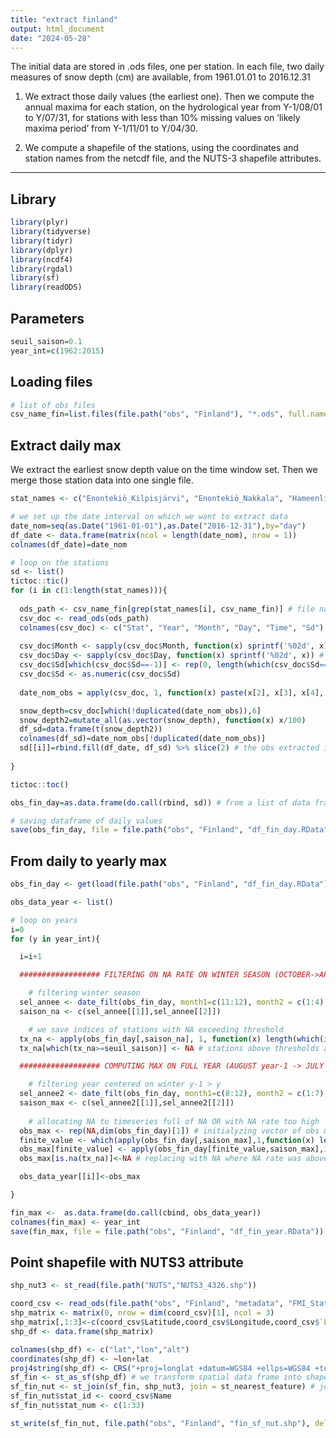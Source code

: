 ```yaml
---
title: "extract finland"
output: html_document
date: "2024-05-28"
---
```

The initial data are stored in .ods files, one per station. In each file, two daily measures of snow depth (cm) are available, from 1961.01.01 to 2016.12.31

(1) We extract those daily values (the earliest one). Then we compute the annual maxima for each station, on the hydrological year from Y-1/08/01 to Y/07/31, for stations with less than 10% missing values on 'likely maxima period' from Y-1/11/01 to Y/04/30.

(2) We compute a shapefile of the stations, using the coordinates and station names from the netcdf file, and the NUTS-3 shapefile attributes.

---

## Library

```r

library(plyr)
library(tidyverse)
library(tidyr)
library(dplyr)
library(ncdf4)
library(rgdal)
library(sf)
library(readODS)

```

## Parameters

```r

seuil_saison=0.1 
year_int=c(1962:2015) 

```

## Loading files

```r

# list of obs files
csv_name_fin=list.files(file.path("obs", "Finland"), "*.ods", full.names = T)

```

## Extract daily max 

We extract the earliest snow depth value on the time window set. Then we merge those station data into one single file. 

```r

stat_names <- c("Enontekiö_Kilpisjärvi", "Enontekiö_Nakkala", "Hameenlinna_Lammi_Pappila", "Helsinki_Isosaari", "Helsinki_Kaisaniemi", "Helsinki_Katajaluoto", "Helsinki_Kumpula", "Helsinki_Malmi_airfield", "Ilomantsi_Potsonvaara", "Inari_Angeli_Lintupuoliselka", "Inari_Ivalo_airport", "Jokioinen_Ilmala", "Kankaanpaa_Niinisalo_airfield", "Kauhava_airfield", "Kemi_Tornio_airport", "Kemijarvi_airport", "Kittila_Pokka", "Kouvola_Utti_Lentoportintie", "Kuhmo_Kalliojoki", "Kuusamo_airport", "Kuusamo_Kiutakongas", "Lappeenranta_Lepola", "Ranua_airfield", "Rovaniemi_Apukka", "Salla_Naruska", "Salla_parish", "Salla_Varriotunturi", "Savonlinna_Punkaharju_Laukansaari", "Siikajoki_Ruukki", "Utsjoki_Kevo", "Vaala_Pelso", "Vesanto_parish", "Vierema_Kaarakkala")

# we set up the date interval on which we want to extract data
date_nom=seq(as.Date("1961-01-01"),as.Date("2016-12-31"),by="day")
df_date <- data.frame(matrix(ncol = length(date_nom), nrow = 1))
colnames(df_date)=date_nom

# loop on the stations
sd <- list()
tictoc::tic()
for (i in c(1:length(stat_names))){ 
  
  ods_path <- csv_name_fin[grep(stat_names[i], csv_name_fin)] # file name to read
  csv_doc <- read_ods(ods_path)
  colnames(csv_doc) <- c("Stat", "Year", "Month", "Day", "Time", "Sd")
  
  csv_doc$Month <- sapply(csv_doc$Month, function(x) sprintf('%02d', x)) # setting correct month format
  csv_doc$Day <- sapply(csv_doc$Day, function(x) sprintf('%02d', x)) # setting correct day format
  csv_doc$Sd[which(csv_doc$Sd==-1)] <- rep(0, length(which(csv_doc$Sd==-1))) # setting '-1' (snow depth cm) to '0'
  csv_doc$Sd <- as.numeric(csv_doc$Sd)
  
  date_nom_obs = apply(csv_doc, 1, function(x) paste(x[2], x[3], x[4], sep="-")) # extracting obs dates

  snow_depth=csv_doc[which(!duplicated(date_nom_obs)),6]
  snow_depth2=mutate_all(as.vector(snow_depth), function(x) x/100)
  df_sd=data.frame(t(snow_depth2))
  colnames(df_sd)=date_nom_obs[!duplicated(date_nom_obs)]
  sd[[i]]=rbind.fill(df_date, df_sd) %>% slice(2) # the obs extracted is put into the "big" dataframe spanning the 1961-2015 period
  
}

tictoc::toc()

obs_fin_day=as.data.frame(do.call(rbind, sd)) # from a list of data frames to a single merged one

# saving dataframe of daily values
save(obs_fin_day, file = file.path("obs", "Finland", "df_fin_day.RData"))

```

## From daily to yearly max 


```r

obs_fin_day <- get(load(file.path("obs", "Finland", "df_fin_day.RData")))

obs_data_year <- list()

# loop on years
i=0
for (y in year_int){

  i=i+1

  ################## FILTERING ON NA RATE ON WINTER SEASON (OCTOBER->APRIL) ##################

    # filtering winter season
  sel_annee <- date_filt(obs_fin_day, month1=c(11:12), month2 = c(1:4), annee = y-1)
  saison_na <- c(sel_annee[[1]],sel_annee[[2]])

    # we save indices of stations with NA exceeding threshold
  tx_na <- apply(obs_fin_day[,saison_na], 1, function(x) length(which(is.na(x)))/length(saison_na)) # vector of na rate per station
  tx_na[which(tx_na>=seuil_saison)] <- NA # stations above thresholds are set as NA

  ################## COMPUTING MAX ON FULL YEAR (AUGUST year-1 -> JULY year+1) ##################

    # filtering year centered on winter y-1 > y
  sel_annee2 <- date_filt(obs_fin_day, month1=c(8:12), month2 = c(1:7), annee = y-1)
  saison_max <- c(sel_annee2[[1]],sel_annee2[[2]])
  
    # allocating NA to timeseries full of NA OR with NA rate too high
  obs_max <- rep(NA,dim(obs_fin_day)[1]) # initialyzing vector of obs max
  finite_value <- which(apply(obs_fin_day[,saison_max],1,function(x) length(which(is.na(x)))<length(x))) # indices of series with at least one value
  obs_max[finite_value] <- apply(obs_fin_day[finite_value,saison_max],1,max,na.rm=TRUE) # replacing original NA with max where possible (at least one value)
  obs_max[is.na(tx_na)]<-NA # replacing with NA where NA rate was above 0.1

  obs_data_year[[i]]<-obs_max

}

fin_max <-  as.data.frame(do.call(cbind, obs_data_year))
colnames(fin_max) <- year_int
save(fin_max, file = file.path("obs", "Finland", "df_fin_year.RData"))

```

## Point shapefile with NUTS3 attribute

```r

shp_nut3 <- st_read(file.path("NUTS","NUTS3_4326.shp"))

coord_csv <- read_ods(file.path("obs", "Finland", "metadata", "FMI_Stations_Coordinates.ods"))
shp_matrix <- matrix(0, nrow = dim(coord_csv)[1], ncol = 3) 
shp_matrix[,1:3]<-c(coord_csv$Latitude,coord_csv$Longitude,coord_csv$`Elevation (in meters)`)
shp_df <- data.frame(shp_matrix)

colnames(shp_df) <- c("lat","lon","alt")
coordinates(shp_df) <- ~lon+lat
proj4string(shp_df) <- CRS("+proj=longlat +datum=WGS84 +ellps=WGS84 +towgs84=0,0,0")
sf_fin <- st_as_sf(shp_df) # we transform spatial data frame into shapefile, which is plotting friendly
sf_fin_nut <- st_join(sf_fin, shp_nut3, join = st_nearest_feature) # joining with nut3 id
sf_fin_nut$stat_id <- coord_csv$Name
sf_fin_nut$stat_num <- c(1:33)

st_write(sf_fin_nut, file.path("obs", "Finland", "fin_sf_nut.shp"), delete_layer = TRUE)

```






